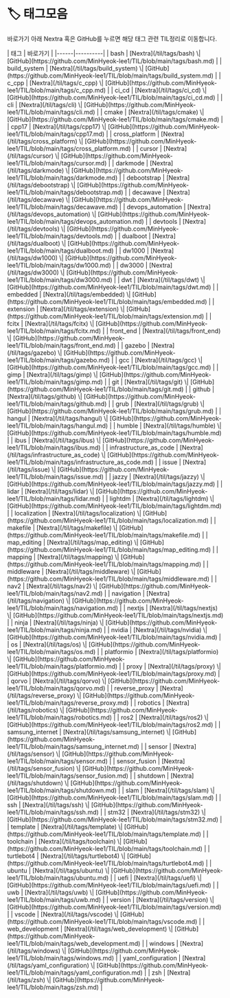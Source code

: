 
# 🏷️ 태그모음
바로가기 아래 Nextra 혹은 GitHub를 누르면 해당 태그 관련 TIL정리로 이동합니다.

<LabelIcons />
| 태그  | 바로가기 |
|------|----------|
| bash | [Nextra](/til/tags/bash) \| [GitHub](https://github.com/MinHyeok-lee1/TIL/blob/main/tags/bash.md) |
| build_system | [Nextra](/til/tags/build_system) \| [GitHub](https://github.com/MinHyeok-lee1/TIL/blob/main/tags/build_system.md) |
| c_cpp | [Nextra](/til/tags/c_cpp) \| [GitHub](https://github.com/MinHyeok-lee1/TIL/blob/main/tags/c_cpp.md) |
| ci_cd | [Nextra](/til/tags/ci_cd) \| [GitHub](https://github.com/MinHyeok-lee1/TIL/blob/main/tags/ci_cd.md) |
| cli | [Nextra](/til/tags/cli) \| [GitHub](https://github.com/MinHyeok-lee1/TIL/blob/main/tags/cli.md) |
| cmake | [Nextra](/til/tags/cmake) \| [GitHub](https://github.com/MinHyeok-lee1/TIL/blob/main/tags/cmake.md) |
| cpp17 | [Nextra](/til/tags/cpp17) \| [GitHub](https://github.com/MinHyeok-lee1/TIL/blob/main/tags/cpp17.md) |
| cross_platform | [Nextra](/til/tags/cross_platform) \| [GitHub](https://github.com/MinHyeok-lee1/TIL/blob/main/tags/cross_platform.md) |
| cursor | [Nextra](/til/tags/cursor) \| [GitHub](https://github.com/MinHyeok-lee1/TIL/blob/main/tags/cursor.md) |
| darkmode | [Nextra](/til/tags/darkmode) \| [GitHub](https://github.com/MinHyeok-lee1/TIL/blob/main/tags/darkmode.md) |
| debootstrap | [Nextra](/til/tags/debootstrap) \| [GitHub](https://github.com/MinHyeok-lee1/TIL/blob/main/tags/debootstrap.md) |
| decawave | [Nextra](/til/tags/decawave) \| [GitHub](https://github.com/MinHyeok-lee1/TIL/blob/main/tags/decawave.md) |
| devops_automation | [Nextra](/til/tags/devops_automation) \| [GitHub](https://github.com/MinHyeok-lee1/TIL/blob/main/tags/devops_automation.md) |
| devtools | [Nextra](/til/tags/devtools) \| [GitHub](https://github.com/MinHyeok-lee1/TIL/blob/main/tags/devtools.md) |
| dualboot | [Nextra](/til/tags/dualboot) \| [GitHub](https://github.com/MinHyeok-lee1/TIL/blob/main/tags/dualboot.md) |
| dw1000 | [Nextra](/til/tags/dw1000) \| [GitHub](https://github.com/MinHyeok-lee1/TIL/blob/main/tags/dw1000.md) |
| dw3000 | [Nextra](/til/tags/dw3000) \| [GitHub](https://github.com/MinHyeok-lee1/TIL/blob/main/tags/dw3000.md) |
| dwt | [Nextra](/til/tags/dwt) \| [GitHub](https://github.com/MinHyeok-lee1/TIL/blob/main/tags/dwt.md) |
| embedded | [Nextra](/til/tags/embedded) \| [GitHub](https://github.com/MinHyeok-lee1/TIL/blob/main/tags/embedded.md) |
| extension | [Nextra](/til/tags/extension) \| [GitHub](https://github.com/MinHyeok-lee1/TIL/blob/main/tags/extension.md) |
| fcitx | [Nextra](/til/tags/fcitx) \| [GitHub](https://github.com/MinHyeok-lee1/TIL/blob/main/tags/fcitx.md) |
| front_end | [Nextra](/til/tags/front_end) \| [GitHub](https://github.com/MinHyeok-lee1/TIL/blob/main/tags/front_end.md) |
| gazebo | [Nextra](/til/tags/gazebo) \| [GitHub](https://github.com/MinHyeok-lee1/TIL/blob/main/tags/gazebo.md) |
| gcc | [Nextra](/til/tags/gcc) \| [GitHub](https://github.com/MinHyeok-lee1/TIL/blob/main/tags/gcc.md) |
| gimp | [Nextra](/til/tags/gimp) \| [GitHub](https://github.com/MinHyeok-lee1/TIL/blob/main/tags/gimp.md) |
| git | [Nextra](/til/tags/git) \| [GitHub](https://github.com/MinHyeok-lee1/TIL/blob/main/tags/git.md) |
| github | [Nextra](/til/tags/github) \| [GitHub](https://github.com/MinHyeok-lee1/TIL/blob/main/tags/github.md) |
| grub | [Nextra](/til/tags/grub) \| [GitHub](https://github.com/MinHyeok-lee1/TIL/blob/main/tags/grub.md) |
| hangul | [Nextra](/til/tags/hangul) \| [GitHub](https://github.com/MinHyeok-lee1/TIL/blob/main/tags/hangul.md) |
| humble | [Nextra](/til/tags/humble) \| [GitHub](https://github.com/MinHyeok-lee1/TIL/blob/main/tags/humble.md) |
| ibus | [Nextra](/til/tags/ibus) \| [GitHub](https://github.com/MinHyeok-lee1/TIL/blob/main/tags/ibus.md) |
| infrastructure_as_code | [Nextra](/til/tags/infrastructure_as_code) \| [GitHub](https://github.com/MinHyeok-lee1/TIL/blob/main/tags/infrastructure_as_code.md) |
| issue | [Nextra](/til/tags/issue) \| [GitHub](https://github.com/MinHyeok-lee1/TIL/blob/main/tags/issue.md) |
| jazzy | [Nextra](/til/tags/jazzy) \| [GitHub](https://github.com/MinHyeok-lee1/TIL/blob/main/tags/jazzy.md) |
| lidar | [Nextra](/til/tags/lidar) \| [GitHub](https://github.com/MinHyeok-lee1/TIL/blob/main/tags/lidar.md) |
| lightdm | [Nextra](/til/tags/lightdm) \| [GitHub](https://github.com/MinHyeok-lee1/TIL/blob/main/tags/lightdm.md) |
| localization | [Nextra](/til/tags/localization) \| [GitHub](https://github.com/MinHyeok-lee1/TIL/blob/main/tags/localization.md) |
| makefile | [Nextra](/til/tags/makefile) \| [GitHub](https://github.com/MinHyeok-lee1/TIL/blob/main/tags/makefile.md) |
| map_editing | [Nextra](/til/tags/map_editing) \| [GitHub](https://github.com/MinHyeok-lee1/TIL/blob/main/tags/map_editing.md) |
| mapping | [Nextra](/til/tags/mapping) \| [GitHub](https://github.com/MinHyeok-lee1/TIL/blob/main/tags/mapping.md) |
| middleware | [Nextra](/til/tags/middleware) \| [GitHub](https://github.com/MinHyeok-lee1/TIL/blob/main/tags/middleware.md) |
| nav2 | [Nextra](/til/tags/nav2) \| [GitHub](https://github.com/MinHyeok-lee1/TIL/blob/main/tags/nav2.md) |
| navigation | [Nextra](/til/tags/navigation) \| [GitHub](https://github.com/MinHyeok-lee1/TIL/blob/main/tags/navigation.md) |
| nextjs | [Nextra](/til/tags/nextjs) \| [GitHub](https://github.com/MinHyeok-lee1/TIL/blob/main/tags/nextjs.md) |
| ninja | [Nextra](/til/tags/ninja) \| [GitHub](https://github.com/MinHyeok-lee1/TIL/blob/main/tags/ninja.md) |
| nvidia | [Nextra](/til/tags/nvidia) \| [GitHub](https://github.com/MinHyeok-lee1/TIL/blob/main/tags/nvidia.md) |
| os | [Nextra](/til/tags/os) \| [GitHub](https://github.com/MinHyeok-lee1/TIL/blob/main/tags/os.md) |
| platformio | [Nextra](/til/tags/platformio) \| [GitHub](https://github.com/MinHyeok-lee1/TIL/blob/main/tags/platformio.md) |
| proxy | [Nextra](/til/tags/proxy) \| [GitHub](https://github.com/MinHyeok-lee1/TIL/blob/main/tags/proxy.md) |
| qorvo | [Nextra](/til/tags/qorvo) \| [GitHub](https://github.com/MinHyeok-lee1/TIL/blob/main/tags/qorvo.md) |
| reverse_proxy | [Nextra](/til/tags/reverse_proxy) \| [GitHub](https://github.com/MinHyeok-lee1/TIL/blob/main/tags/reverse_proxy.md) |
| robotics | [Nextra](/til/tags/robotics) \| [GitHub](https://github.com/MinHyeok-lee1/TIL/blob/main/tags/robotics.md) |
| ros2 | [Nextra](/til/tags/ros2) \| [GitHub](https://github.com/MinHyeok-lee1/TIL/blob/main/tags/ros2.md) |
| samsung_internet | [Nextra](/til/tags/samsung_internet) \| [GitHub](https://github.com/MinHyeok-lee1/TIL/blob/main/tags/samsung_internet.md) |
| sensor | [Nextra](/til/tags/sensor) \| [GitHub](https://github.com/MinHyeok-lee1/TIL/blob/main/tags/sensor.md) |
| sensor_fusion | [Nextra](/til/tags/sensor_fusion) \| [GitHub](https://github.com/MinHyeok-lee1/TIL/blob/main/tags/sensor_fusion.md) |
| shutdown | [Nextra](/til/tags/shutdown) \| [GitHub](https://github.com/MinHyeok-lee1/TIL/blob/main/tags/shutdown.md) |
| slam | [Nextra](/til/tags/slam) \| [GitHub](https://github.com/MinHyeok-lee1/TIL/blob/main/tags/slam.md) |
| ssh | [Nextra](/til/tags/ssh) \| [GitHub](https://github.com/MinHyeok-lee1/TIL/blob/main/tags/ssh.md) |
| stm32 | [Nextra](/til/tags/stm32) \| [GitHub](https://github.com/MinHyeok-lee1/TIL/blob/main/tags/stm32.md) |
| template | [Nextra](/til/tags/template) \| [GitHub](https://github.com/MinHyeok-lee1/TIL/blob/main/tags/template.md) |
| toolchain | [Nextra](/til/tags/toolchain) \| [GitHub](https://github.com/MinHyeok-lee1/TIL/blob/main/tags/toolchain.md) |
| turtlebot4 | [Nextra](/til/tags/turtlebot4) \| [GitHub](https://github.com/MinHyeok-lee1/TIL/blob/main/tags/turtlebot4.md) |
| ubuntu | [Nextra](/til/tags/ubuntu) \| [GitHub](https://github.com/MinHyeok-lee1/TIL/blob/main/tags/ubuntu.md) |
| uefi | [Nextra](/til/tags/uefi) \| [GitHub](https://github.com/MinHyeok-lee1/TIL/blob/main/tags/uefi.md) |
| uwb | [Nextra](/til/tags/uwb) \| [GitHub](https://github.com/MinHyeok-lee1/TIL/blob/main/tags/uwb.md) |
| version | [Nextra](/til/tags/version) \| [GitHub](https://github.com/MinHyeok-lee1/TIL/blob/main/tags/version.md) |
| vscode | [Nextra](/til/tags/vscode) \| [GitHub](https://github.com/MinHyeok-lee1/TIL/blob/main/tags/vscode.md) |
| web_development | [Nextra](/til/tags/web_development) \| [GitHub](https://github.com/MinHyeok-lee1/TIL/blob/main/tags/web_development.md) |
| windows | [Nextra](/til/tags/windows) \| [GitHub](https://github.com/MinHyeok-lee1/TIL/blob/main/tags/windows.md) |
| yaml_configuration | [Nextra](/til/tags/yaml_configuration) \| [GitHub](https://github.com/MinHyeok-lee1/TIL/blob/main/tags/yaml_configuration.md) |
| zsh | [Nextra](/til/tags/zsh) \| [GitHub](https://github.com/MinHyeok-lee1/TIL/blob/main/tags/zsh.md) |
